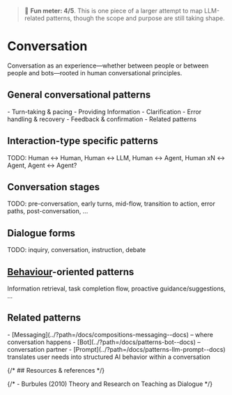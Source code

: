 
<Meta title="Patterns/Conversation*" />

> 🙂 **Fun meter: 4/5**. This is one piece of a larger attempt to map LLM-related patterns, though the scope and purpose are still taking shape.

# Conversation

Conversation as an experience—whether between people or between people and bots—rooted in human conversational principles.

## General conversational patterns

<div>
- Turn-taking & pacing
- Providing Information
- Clarification
- Error handling & recovery
- Feedback & confirmation
- Related patterns
</div>

## Interaction-type specific patterns

TODO: Human ↔︎ Human, Human ↔︎ LLM, Human ↔︎ Agent, Human xN ↔︎ Agent, Agent ↔︎ Agent?

## Conversation stages

TODO: pre-conversation, early turns, mid-flow, transition to action, error paths, post-conversation, ...

## Dialogue forms

TODO: inquiry, conversation, instruction, debate

## [Behaviour](../?path=/docs/foundations-behavior--docs)-oriented patterns

Information retrieval, task completion flow, proactive guidance/suggestions, ...

## Related patterns

<div>
- [Messaging](../?path=/docs/compositions-messaging--docs) – where conversation happens
- [Bot](../?path=/docs/patterns-bot--docs) – conversation partner
- [Prompt](../?path=/docs/patterns-llm-prompt--docs) translates user needs into structured AI behavior within a conversation
</div>

{/* ## Resources & references */}

{/* - Burbules (2010) Theory and Research on Teaching as Dialogue */}
